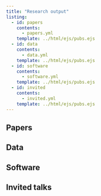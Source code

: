 ```yaml
---
title: "Research output"
listing:
  - id: papers
    contents:
      - papers.yml
    template: ../html/ejs/pubs.ejs
  - id: data
    contents:
      - data.yml
    template: ../html/ejs/pubs.ejs
  - id: software
    contents:
      - software.yml
    template: ../html/ejs/pubs.ejs
  - id: invited
    contents:
      - invited.yml
    template: ../html/ejs/pubs.ejs
---
```


## Papers

::: {#papers}
:::

## Data

::: {#data}
:::

## Software

::: {#software}
:::

## Invited talks

::: {#invited}
:::